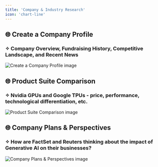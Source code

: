 ```yaml
---
title: 'Company & Industry Research'
icon: 'chart-line'
---
```


## 🌐 Create a Company Profile
### ✧ Company Overview, Fundraising History, Competitive Landscape, and Recent News
<img
	src="/images/useCases/company-industry-research-image1.jpg"
	alt="Create a Company Profile image"
/>

## 🌐 Product Suite Comparison
### ✧ Nvidia GPUs and Google TPUs - price, performance, technological differentiation, etc.
<img
	src="/images/useCases/company-industry-research-image2.jpg"
	alt="Product Suite Comparison image"
/>

## 🌐 Company Plans & Perspectives
### ✧ How are FactSet and Reuters thinking about the impact of Generative AI on their businesses?
<img
	src="/images/useCases/company-industry-research-image3.jpg"
	alt="Company Plans & Perspectives image"
/>
